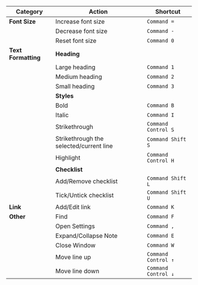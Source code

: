 | **Category**      | **Action**                               | **Shortcut**            |
|-------------------|------------------------------------------|-------------------------|
| **Font Size**      | Increase font size                       | `Command =`             |
|                   | Decrease font size                       | `Command -`             |
|                   | Reset font size                          | `Command 0`             |
| **Text Formatting**| **Heading**                             |                         |
|                   | Large heading                            | `Command 1`             |
|                   | Medium heading                           | `Command 2`             |
|                   | Small heading                            | `Command 3`             |
|                   | **Styles**                               |                         |
|                   | Bold                                     | `Command B`             |
|                   | Italic                                   | `Command I`             |
|                   | Strikethrough                            | `Command Control S`     |
|                   | Strikethrough the selected/current line  | `Command Shift S`       |
|                   | Highlight                                | `Command Control H`     |
|                   | **Checklist**                            |                         |
|                   | Add/Remove checklist                     | `Command Shift L`       |
|                   | Tick/Untick checklist                    | `Command Shift U`       |
| **Link**          | Add/Edit link                            | `Command K`             |
| **Other**         | Find                                     | `Command F`             |
|                   | Open Settings                            | `Command ,`             |
|                   | Expand/Collapse Note                     | `Command E`             |
|                   | Close Window                             | `Command W`             |
|                   | Move line up                             | `Command Control ↑`     |
|                   | Move line down                           | `Command Control ↓`     |